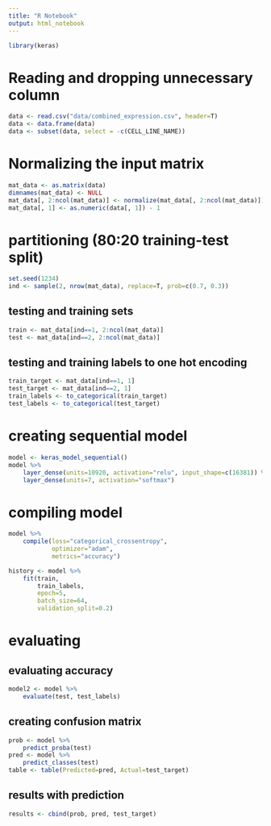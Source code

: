 ```yaml
---
title: "R Notebook"
output: html_notebook
---
```


```r
library(keras)
```

# Reading and dropping unnecessary column

```r
data <- read.csv("data/combined_expression.csv", header=T)
data <- data.frame(data)
data <- subset(data, select = -c(CELL_LINE_NAME))
```

# Normalizing the input matrix
```r
mat_data <- as.matrix(data)
dimnames(mat_data) <- NULL
mat_data[, 2:ncol(mat_data)] <- normalize(mat_data[, 2:ncol(mat_data)])
mat_data[, 1] <- as.numeric(data[, 1]) - 1
```


# partitioning (80:20 training-test split)
```r
set.seed(1234)
ind <- sample(2, nrow(mat_data), replace=T, prob=c(0.7, 0.3))
```

## testing and training sets
```r
train <- mat_data[ind==1, 2:ncol(mat_data)]
test <- mat_data[ind==2, 2:ncol(mat_data)]
```

## testing and training labels to one hot encoding
```r
train_target <- mat_data[ind==1, 1]
test_target <- mat_data[ind==2, 1]
train_labels <- to_categorical(train_target)
test_labels <- to_categorical(test_target)
```


# creating sequential model
```r
model <- keras_model_sequential()
model %>%
    layer_dense(units=10920, activation="relu", input_shape=c(16381)) %>%
    layer_dense(units=7, activation="softmax")
```


# compiling model
```r
model %>%
    compile(loss="categorical_crossentropy",
            optimizer="adam",
            metrics="accuracy")

history <- model %>%
    fit(train,
        train_labels,
        epoch=5,
        batch_size=64,
        validation_split=0.2)
```


# evaluating
## evaluating accuracy
```r
model2 <- model %>%
    evaluate(test, test_labels)
```

## creating confusion matrix
```r
prob <- model %>%
    predict_proba(test)
pred <- model %>%
    predict_classes(test)
table <- table(Predicted=pred, Actual=test_target)
```

## results with prediction
```r
results <- cbind(prob, pred, test_target)
```




